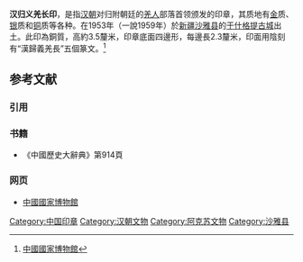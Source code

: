 '''汉归义羌长印'''，是指[[汉朝|汉朝]]对归附朝廷的[[羌人|羌人]]部落首领颁发的印章，其质地有[[金|金]]质、[[银|银]]质和[[铜|铜]]质等各种。在1953年（一說1959年）於[[新疆|新疆]][[沙雅县|沙雅县]]的[[于什格提古城|于什格提古城]]出土。此印為銅質，高約3.5釐米，印章底面四邊形，每邊長2.3釐米，印面用陰刻有“漢歸義羌長”五個篆文。<ref>[http://www.chnmuseum.cn/tabid/212/Default.aspx?AntiqueLanguageID=1111 中國國家博物館]{{dead link|date=2018年3月 |bot=InternetArchiveBot |fix-attempted=yes }}</ref>

== 参考文献 ==
=== 引用 ===
{{Reflist|2}}

=== 书籍 ===
* 《中國歷史大辭典》第914頁

=== 网页 ===
* [http://www.chnmuseum.cn/tabid/212/Default.aspx?AntiqueLanguageID=1111 中國國家博物館]{{dead link|date=2018年3月 |bot=InternetArchiveBot |fix-attempted=yes }}

[[Category:中国印章|Category:中国印章]]
[[Category:汉朝文物|Category:汉朝文物]]
[[Category:阿克苏文物|Category:阿克苏文物]]
[[Category:沙雅县|Category:沙雅县]]